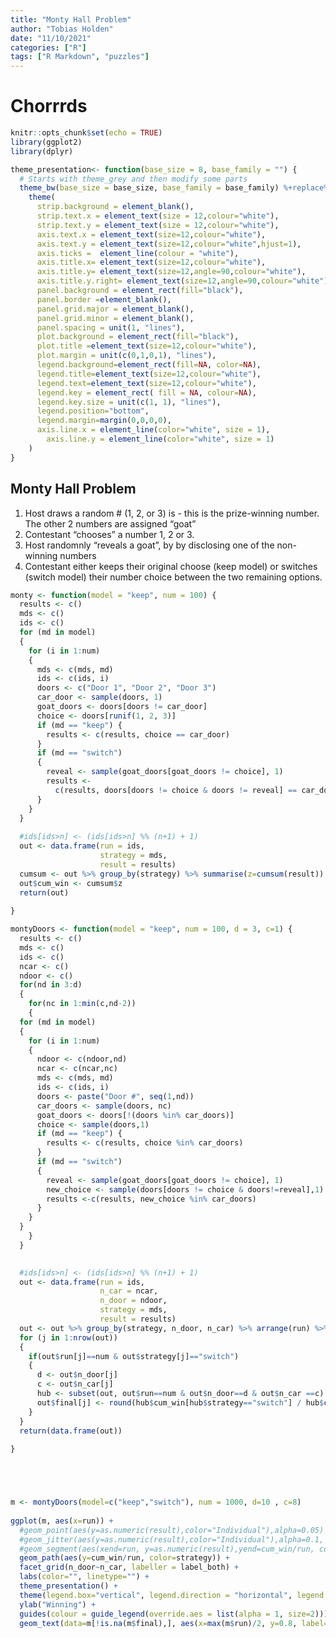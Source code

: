 ```yaml
---
title: "Monty Hall Problem"
author: "Tobias Holden"
date: "11/10/2021"
categories: ["R"]
tags: ["R Markdown", "puzzles"]
---
```


# Chorrrds

```r
knitr::opts_chunk$set(echo = TRUE)
library(ggplot2)
library(dplyr)

theme_presentation<- function(base_size = 8, base_family = "") {
  # Starts with theme_grey and then modify some parts
  theme_bw(base_size = base_size, base_family = base_family) %+replace%
    theme(
      strip.background = element_blank(),
      strip.text.x = element_text(size = 12,colour="white"),
      strip.text.y = element_text(size = 12,colour="white"),
      axis.text.x = element_text(size=12,colour="white"),
      axis.text.y = element_text(size=12,colour="white",hjust=1),
      axis.ticks =  element_line(colour = "white"), 
      axis.title.x= element_text(size=12,colour="white"),
      axis.title.y= element_text(size=12,angle=90,colour="white"),
      axis.title.y.right= element_text(size=12,angle=90,colour="white"),
      panel.background = element_rect(fill="black"), 
      panel.border =element_blank(),  
      panel.grid.major = element_blank(), 
      panel.grid.minor = element_blank(), 
      panel.spacing = unit(1, "lines"), 
      plot.background = element_rect(fill="black"), 
      plot.title =element_text(size=12,colour="white"), 
      plot.margin = unit(c(0,1,0,1), "lines"),
      legend.background=element_rect(fill=NA, color=NA),
      legend.title=element_text(size=12,colour="white"),
      legend.text=element_text(size=12,colour="white"),
      legend.key = element_rect( fill = NA, colour=NA),
      legend.key.size = unit(c(1, 1), "lines"), 
      legend.position="bottom",
      legend.margin=margin(0,0,0,0),
      axis.line.x = element_line(color="white", size = 1),
        axis.line.y = element_line(color="white", size = 1)
    )
}
```

## Monty Hall Problem

1) Host draws a random # (1, 2, or 3) is  - this is the prize-winning number. The other 2 numbers are assigned "goat"
2) Contestant "chooses" a number 1, 2 or 3.
3) Host randomnly "reveals a goat", by by disclosing one of the non-winning numbers
4) Contestant either keeps their original choose (keep model) or switches (switch model) their number choice between the two remaining options.


```r
monty <- function(model = "keep", num = 100) {
  results <- c()
  mds <- c()
  ids <- c()
  for (md in model)
  {
    for (i in 1:num)
    {
      mds <- c(mds, md)
      ids <- c(ids, i)
      doors <- c("Door 1", "Door 2", "Door 3")
      car_door <- sample(doors, 1)
      goat_doors <- doors[doors != car_door]
      choice <- doors[runif(1, 2, 3)]
      if (md == "keep") {
        results <- c(results, choice == car_door)
      }
      if (md == "switch")
      {
        reveal <- sample(goat_doors[goat_doors != choice], 1)
        results <-
          c(results, doors[doors != choice & doors != reveal] == car_door)
      }
    }
  }
  
  #ids[ids>n] <- (ids[ids>n] %% (n+1) + 1)
  out <- data.frame(run = ids,
                    strategy = mds,
                    result = results)
  cumsum <- out %>% group_by(strategy) %>% summarise(z=cumsum(result))
  out$cum_win <- cumsum$z
  return(out)
  
}

montyDoors <- function(model = "keep", num = 100, d = 3, c=1) {
  results <- c()
  mds <- c()
  ids <- c()
  ncar <- c()
  ndoor <- c()
  for(nd in 3:d)
  {
    for(nc in 1:min(c,nd-2))
    {
  for (md in model)
  {
    for (i in 1:num)
    {
      ndoor <- c(ndoor,nd)
      ncar <- c(ncar,nc)
      mds <- c(mds, md)
      ids <- c(ids, i)
      doors <- paste("Door #", seq(1,nd))
      car_doors <- sample(doors, nc)
      goat_doors <- doors[!(doors %in% car_doors)]
      choice <- sample(doors,1)
      if (md == "keep") {
        results <- c(results, choice %in% car_doors)
      }
      if (md == "switch")
      {
        reveal <- sample(goat_doors[goat_doors != choice], 1)
        new_choice <- sample(doors[doors != choice & doors!=reveal],1)
        results <-c(results, new_choice %in% car_doors)
      }
    }
  }
    }
  }

  
  #ids[ids>n] <- (ids[ids>n] %% (n+1) + 1)
  out <- data.frame(run = ids,
                    n_car = ncar,
                    n_door = ndoor,
                    strategy = mds,
                    result = results)
  out <- out %>% group_by(strategy, n_door, n_car) %>% arrange(run) %>% summarise(run=run,result=result,cum_win=cumsum(result), final=NA)
  for (j in 1:nrow(out))
  {
    if(out$run[j]==num & out$strategy[j]=="switch")
    {
      d <- out$n_door[j]
      c <- out$n_car[j]
      hub <- subset(out, out$run==num & out$n_door==d & out$n_car ==c)
      out$final[j] <- round(hub$cum_win[hub$strategy=="switch"] / hub$cum_win[hub$strategy=="keep"],2)
    }
  }
  return(data.frame(out))
  
}





m <- montyDoors(model=c("keep","switch"), num = 1000, d=10 , c=8)
  
ggplot(m, aes(x=run)) +
  #geom_point(aes(y=as.numeric(result),color="Individual"),alpha=0.05) +
  #geom_jitter(aes(y=as.numeric(result),color="Individual"),alpha=0.1, height = 0.02) +
  #geom_segment(aes(xend=run, y=as.numeric(result),yend=cum_win/run, color=result), alpha=0.4,  size=0.2) +
  geom_path(aes(y=cum_win/run, color=strategy)) +
  facet_grid(n_door~n_car, labeller = label_both) +
  labs(color="", linetype="") +
  theme_presentation() +
  theme(legend.box="vertical", legend.direction = "horizontal", legend.justification = "left", legend.box.just = "left", legend.spacing = unit(-1,"lines"), axis.title.x=element_blank(), axis.text.x = element_blank()) +
  ylab("Winning") +
  guides(colour = guide_legend(override.aes = list(alpha = 1, size=2))) +
  geom_text(data=m[!is.na(m$final),], aes(x=max(m$run)/2, y=0.8, label=final), x=max(m$run,na.rm=T)/ 2, y=0.8, color="yellow") 
  
```